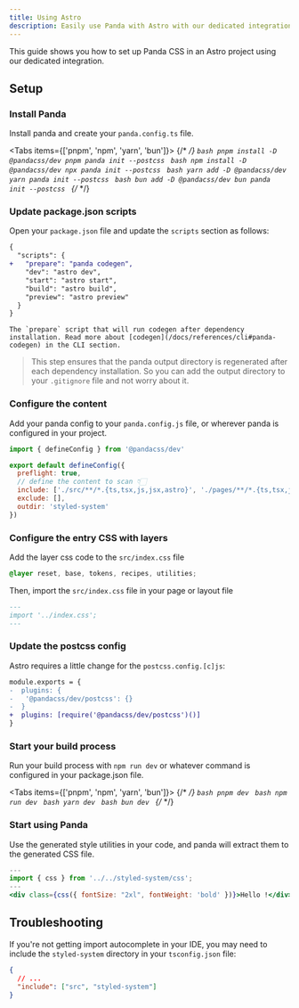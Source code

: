 ```yaml
---
title: Using Astro
description: Easily use Panda with Astro with our dedicated integration.
---
```


This guide shows you how to set up Panda CSS in an Astro project using our dedicated integration.

## Setup

<Steps>

### Install Panda

Install panda and create your `panda.config.ts` file.

<Tabs items={['pnpm', 'npm', 'yarn', 'bun']}>
  {/* <!-- prettier-ignore-start --> */}
  <Tab>
    ```bash
    pnpm install -D @pandacss/dev
    pnpm panda init --postcss
    ```
  </Tab>
  <Tab>
    ```bash
    npm install -D @pandacss/dev
    npx panda init --postcss
    ```
  </Tab>
  <Tab>
    ```bash
    yarn add -D @pandacss/dev
    yarn panda init --postcss
    ```
  </Tab>
  <Tab>
    ```bash
    bun add -D @pandacss/dev
    bun panda init --postcss
    ```
  </Tab>
  {/* <!-- prettier-ignore-end --> */}
</Tabs>

### Update package.json scripts

Open your `package.json` file and update the `scripts` section as follows:

```diff {3}
{
  "scripts": {
+   "prepare": "panda codegen",
    "dev": "astro dev",
    "start": "astro start",
    "build": "astro build",
    "preview": "astro preview"
  }
}
```

    The `prepare` script that will run codegen after dependency installation. Read more about [codegen](/docs/references/cli#panda-codegen) in the CLI section.

> This step ensures that the panda output directory is regenerated after each dependency installation. So you can add
> the output directory to your `.gitignore` file and not worry about it.

### Configure the content

Add your panda config to your `panda.config.js` file, or wherever panda is configured in your project.

```js {6}
import { defineConfig } from '@pandacss/dev'

export default defineConfig({
  preflight: true,
  // define the content to scan 👇🏻
  include: ['./src/**/*.{ts,tsx,js,jsx,astro}', './pages/**/*.{ts,tsx,js,jsx,astro}'],
  exclude: [],
  outdir: 'styled-system'
})
```

### Configure the entry CSS with layers

Add the layer css code to the `src/index.css` file

```css filename="src/index.css"
@layer reset, base, tokens, recipes, utilities;
```

Then, import the `src/index.css` file in your page or layout file

```md filename="src/pages/index.astro"
---
import '../index.css';
---
```

### Update the postcss config

Astro requires a little change for the `postcss.config.[c]js`:

```diff {3} filename="postcss.config.js"
module.exports = {
-  plugins: {
-   '@pandacss/dev/postcss': {}
-  }
+  plugins: [require('@pandacss/dev/postcss')()]
}
```

### Start your build process

Run your build process with `npm run dev` or whatever command is configured in your package.json file.

<Tabs items={['pnpm', 'npm', 'yarn', 'bun']}>
  {/* <!-- prettier-ignore-start --> */}
  <Tab>
    ```bash
    pnpm dev
    ```
  </Tab>
  <Tab>
    ```bash
    npm run dev
    ```
  </Tab>
  <Tab>
    ```bash
    yarn dev
    ```
  </Tab>
  <Tab>
    ```bash
    bun dev
    ```
  </Tab>
  {/* <!-- prettier-ignore-end --> */}
</Tabs>

### Start using Panda

Use the generated style utilities in your code, and panda will extract them to the generated CSS file.

```jsx
---
import { css } from '../../styled-system/css';
---
<div class={css({ fontSize: "2xl", fontWeight: 'bold' })}>Hello !</div>
```

</Steps>

## Troubleshooting

If you're not getting import autocomplete in your IDE, you may need to include the `styled-system` directory in your
`tsconfig.json` file:

```json filename="tsconfig.json"
{
  // ...
  "include": ["src", "styled-system"]
}
```
